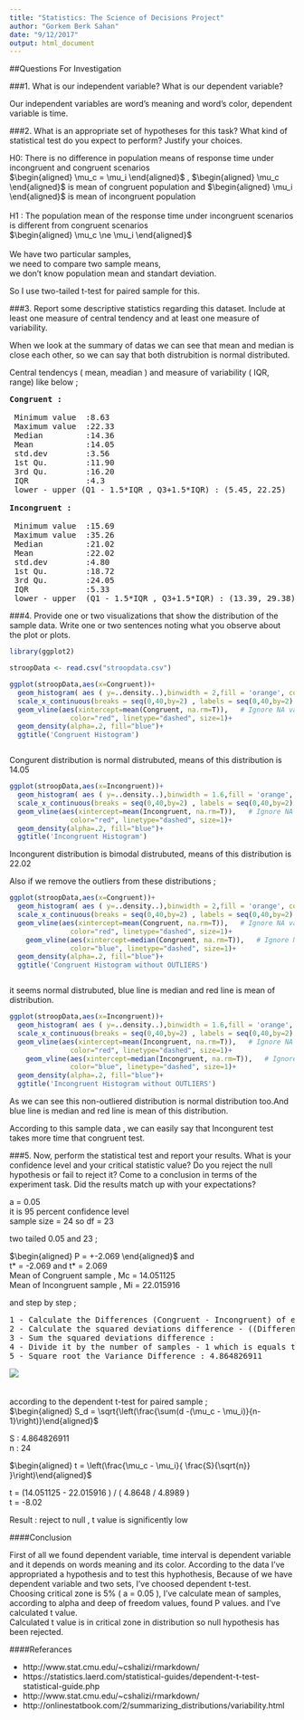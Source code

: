 ```yaml
---
title: "Statistics: The Science of Decisions Project"
author: "Gorkem Berk Sahan"
date: "9/12/2017"
output: html_document
---
```






##Questions For Investigation




###1. What is our independent variable? What is our dependent variable?

Our independent variables are word's meaning and word's color, dependent variable is time.



###2. What is an appropriate set of hypotheses for this task? What kind of statistical test do you expect to perform? Justify your choices.


H0: There is no difference in population means of response time under incongruent and congruent scenarios<br/>
$\begin{aligned}   \mu_c = \mu_i \end{aligned}$ , $\begin{aligned} \mu_c \end{aligned}$ is mean of congruent population and  $\begin{aligned} \mu_i \end{aligned}$ is mean of incongruent population
<br/>
<br/>
H1 : The population mean of the response time under incongruent scenarios is different from congruent scenarios<br/>
$\begin{aligned} \mu_c \ne \mu_i \end{aligned}$ 
<br/>
<br/>
We have two particular samples,<br/> 
we need to compare two sample means,<br/>
we don't know population mean and standart deviation.<br/>

So I use two-tailed t-test for paired sample for this.



###3. Report some descriptive statistics regarding this dataset. Include at least one measure of central tendency and at least one measure of variability.

When we look at the summary of datas we can see that mean and median is close each other, so we can say that both distrubition is normal distributed. 

Central tendencys ( mean, meadian ) and measure of variability ( IQR, range) like below ;

<pre>
<b>Congruent :</b>

 Minimum value  :8.63
 Maximum value  :22.33
 Median         :14.36 
 Mean           :14.05
 std.dev        :3.56
 1st Qu.        :11.90 
 3rd Qu.        :16.20 
 IQR            :4.3
 lower - upper (Q1 - 1.5*IQR , Q3+1.5*IQR) : (5.45, 22.25)
 
<b>Incongruent :</b>

 Minimum value  :15.69 
 Maximum value  :35.26
 Median         :21.02 
 Mean           :22.02
 std.dev        :4.80
 1st Qu.        :18.72
 3rd Qu.        :24.05 
 IQR            :5.33
 lower - upper  (Q1 - 1.5*IQR , Q3+1.5*IQR) : (13.39, 29.38)
</pre>  


###4. Provide one or two visualizations that show the distribution of the sample data. Write one or two sentences noting what you observe about the plot or plots.

```r

library(ggplot2)

stroopData <- read.csv("stroopdata.csv")

ggplot(stroopData,aes(x=Congruent))+
  geom_histogram( aes ( y=..density..),binwidth = 2,fill = 'orange', colour = 'black' )+
  scale_x_continuous(breaks = seq(0,40,by=2) , labels = seq(0,40,by=2) )+
  geom_vline(aes(xintercept=mean(Congruent, na.rm=T)),   # Ignore NA values for mean
               color="red", linetype="dashed", size=1)+
  geom_density(alpha=.2, fill="blue")+
  ggtitle('Congruent Histogram')



```


Congurent distribution is normal distrubuted, means of this distribution is 14.05


```r

ggplot(stroopData,aes(x=Incongruent))+
  geom_histogram( aes ( y=..density..),binwidth = 1.6,fill = 'orange', colour = 'black' )+
  scale_x_continuous(breaks = seq(0,40,by=2) , labels = seq(0,40,by=2) )+
  geom_vline(aes(xintercept=mean(Incongruent, na.rm=T)),   # Ignore NA values for mean
               color="red", linetype="dashed", size=1)+
  geom_density(alpha=.2, fill="blue")+
  ggtitle('Incongruent Histogram')


```


Incongurent distribution is bimodal distrubuted, means of this distribution is 22.02



Also if we remove the outliers from these distributions ;


```r


ggplot(stroopData,aes(x=Congruent))+
  geom_histogram( aes ( y=..density..),binwidth = 2,fill = 'orange', colour = 'black' )+
  scale_x_continuous(breaks = seq(0,40,by=2) , labels = seq(0,40,by=2) ,limits = c(5,22))+
  geom_vline(aes(xintercept=mean(Congruent, na.rm=T)),   # Ignore NA values for mean
               color="red", linetype="dashed", size=1)+
    geom_vline(aes(xintercept=median(Congruent, na.rm=T)),   # Ignore NA values for mean
               color="blue", linetype="dashed", size=1)+
  geom_density(alpha=.2, fill="blue")+
  ggtitle('Congruent Histogram without OUTLIERS')



```

it seems normal distrubuted, blue line is median and red line is mean of distribution.

```r

ggplot(stroopData,aes(x=Incongruent))+
  geom_histogram( aes ( y=..density..),binwidth = 1.6,fill = 'orange', colour = 'black' )+
  scale_x_continuous(breaks = seq(0,40,by=2) , labels = seq(0,40,by=2),limits = c(13,29) )+
  geom_vline(aes(xintercept=mean(Incongruent, na.rm=T)),   # Ignore NA values for mean
               color="red", linetype="dashed", size=1)+
    geom_vline(aes(xintercept=median(Incongruent, na.rm=T)),   # Ignore NA values for mean
               color="blue", linetype="dashed", size=1)+
  geom_density(alpha=.2, fill="blue")+
  ggtitle('Incongruent Histogram without OUTLIERS')


```


As we can see this non-outliered distribution is normal distribution too.And blue line is median and red line is mean of this distribution.

According to this sample data , we can easily say that Incongurent test takes more time that congruent test.


###5. Now, perform the statistical test and report your results. What is your confidence level and your critical statistic value? Do you reject the null hypothesis or fail to reject it? Come to a conclusion in terms of the experiment task. Did the results match up with your expectations?


a = 0.05<br/>
it is 95 percent confidence level<br/>
sample size = 24  so df = 23<br/>

two tailed 0.05 and 23 ;

$\begin{aligned}  P = +-2.069  \end{aligned}$
and<br/>
t* = -2.069  and  t* = 2.069
<br/>
Mean of Congruent sample ,   Mc = 14.051125<br/>
Mean of Incongruent sample , Mi = 22.015916<br/>

and step by step ;
<pre>
1 - Calculate the Differences (Congruent - Incongruent) of each test
2 - Calculate the squared deviations difference - ((Differences of Congruent and Incongruent)-Mean difference)^2
3 - Sum the squared deviations difference : 
4 - Divide it by the number of samples - 1 which is equals to the Variance Difference :23.66654088
5 - Square root the Variance Difference : 4.864826911
</pre>

<img src="ttest.png"></img>
<br/>
<br/>
<br/>
according to the dependent t-test for paired sample ; <br/>
$\begin{aligned} S_d = \sqrt{\left(\frac{\sum(d -(\mu_c - \mu_i)}{n-1}\right)}\end{aligned}$

S : 4.864826911<br/>
n : 24

$\begin{aligned} t = \left(\frac{\mu_c - \mu_i}{ \frac{S}{\sqrt{n}} }\right)\end{aligned}$


t = (14.051125 - 	22.015916 ) / ( 4.8648 / 4.8989 )<br/>
t = -8.02 <br/>

Result : reject to null , t value is significently low

####Conclusion

  First of all we found dependent variable, time interval is dependent variable and it depends on words meaning and its color. According to the data I've appropriated a hypothesis and to test this hyphothesis, Because of we have dependent variable and two sets, I've choosed dependent t-test.<br/>
  Choosing critical zone is 5% ( a = 0.05 ), I've calculate mean of samples, according to alpha and deep of freedom values, found P values. and I've calculated t value.<br/>
Calculated t value is in critical zone in distribution so null hypothesis has been rejected.

  
####Referances

* http://www.stat.cmu.edu/~cshalizi/rmarkdown/  
* https://statistics.laerd.com/statistical-guides/dependent-t-test-statistical-guide.php
* http://www.stat.cmu.edu/~cshalizi/rmarkdown/
* http://onlinestatbook.com/2/summarizing_distributions/variability.html







